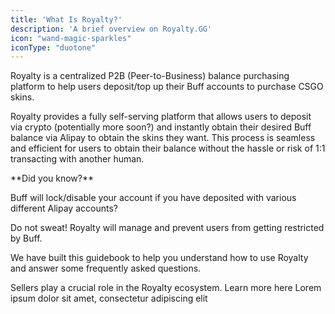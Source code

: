 ```yaml
---
title: 'What Is Royalty?'
description: 'A brief overview on Royalty.GG'
icon: "wand-magic-sparkles"
iconType: "duotone"
---
```


Royalty is a centralized P2B (Peer-to-Business) balance purchasing platform to help users deposit/top up their Buff accounts to purchase CSGO skins.

Royalty provides a fully self-serving platform that allows users to deposit via crypto (potentially more soon?) and instantly obtain their desired Buff balance via Alipay to obtain the skins they want. This process is seamless and efficient for users to obtain their balance without the hassle or risk of 1:1 transacting with another human.

<Info>
  **Did you know?** 

Buff will lock/disable your account if you have deposited with various different Alipay accounts?

Do not sweat! Royalty will manage and prevent users from getting restricted by Buff.
</Info>

We have built this guidebook to help you understand how to use Royalty and answer some frequently asked questions.

<CardGroup cols={2}>
  <Card title="Become a seller" icon="piggy-bank" iconType="duotone" href="/content/documentation/sellers">
    Sellers play a crucial role in the Royalty ecosystem. Learn more here
  </Card>
  <Card title="Royalty loyalty" icon="crown" iconType="duotone" href="/content/documentation/feesandloyalty">
    Lorem ipsum dolor sit amet, consectetur adipiscing elit
  </Card>
</CardGroup>
